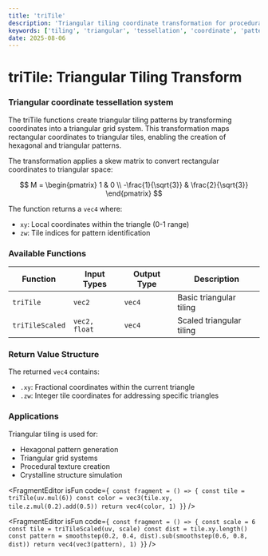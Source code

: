 ```yaml
---
title: 'triTile'
description: 'Triangular tiling coordinate transformation for procedural patterns'
keywords: ['tiling', 'triangular', 'tessellation', 'coordinate', 'pattern', 'procedural']
date: 2025-08-06
---
```



# triTile: Triangular Tiling Transform

### Triangular coordinate tessellation system

The triTile functions create triangular tiling patterns by transforming coordinates into a triangular grid system. This transformation maps rectangular coordinates to triangular tiles, enabling the creation of hexagonal and triangular patterns.

The transformation applies a skew matrix to convert rectangular coordinates to triangular space:

$$
M = \begin{pmatrix}
1 & 0 \\
-\frac{1}{\sqrt{3}} & \frac{2}{\sqrt{3}}
\end{pmatrix}
$$

The function returns a `vec4` where:

- `xy`: Local coordinates within the triangle (0-1 range)
- `zw`: Tile indices for pattern identification

### Available Functions

| Function        | Input Types   | Output Type | Description              |
| --------------- | ------------- | ----------- | ------------------------ |
| `triTile`       | `vec2`        | `vec4`      | Basic triangular tiling  |
| `triTileScaled` | `vec2, float` | `vec4`      | Scaled triangular tiling |

### Return Value Structure

The returned `vec4` contains:

- `.xy`: Fractional coordinates within the current triangle
- `.zw`: Integer tile coordinates for addressing specific triangles

### Applications

Triangular tiling is used for:

- Hexagonal pattern generation
- Triangular grid systems
- Procedural texture creation
- Crystalline structure simulation

<FragmentEditor
        isFun
        code={`
const fragment = () => {
        const tile = triTile(uv.mul(6))
        const color = vec3(tile.xy, tile.z.mul(0.2).add(0.5))
        return vec4(color, 1)
}`}
/>

<FragmentEditor
        isFun
        code={`
const fragment = () => {
        const scale = 6
        const tile = triTileScaled(uv, scale)
        const dist = tile.xy.length()
        const pattern = smoothstep(0.2, 0.4, dist).sub(smoothstep(0.6, 0.8, dist))
        return vec4(vec3(pattern), 1)
}`}
/>
